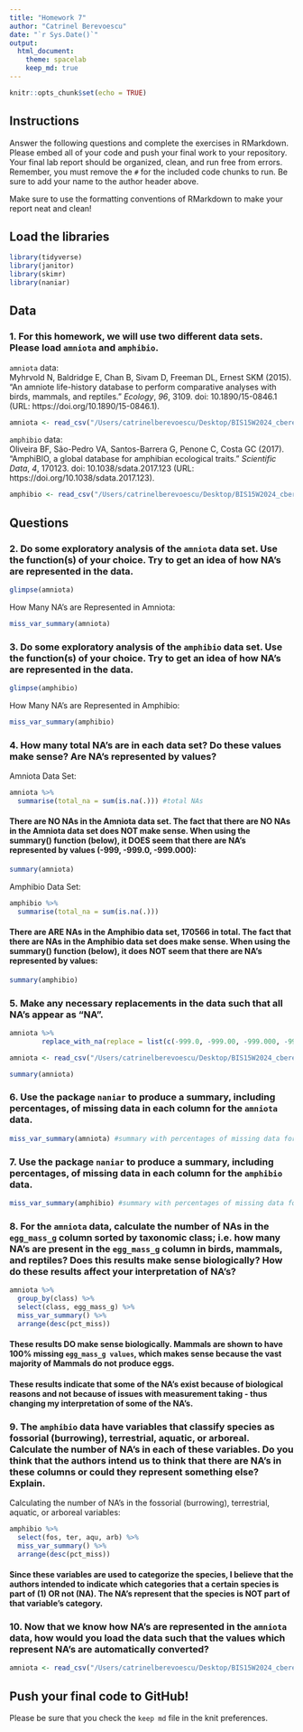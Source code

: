 ```yaml
---
title: "Homework 7"
author: "Catrinel Berevoescu"
date: "`r Sys.Date()`"
output:
  html_document: 
    theme: spacelab
    keep_md: true
---
```


```r
knitr::opts_chunk$set(echo = TRUE)
```

## Instructions
Answer the following questions and complete the exercises in RMarkdown. Please embed all of your code and push your final work to your repository. Your final lab report should be organized, clean, and run free from errors. Remember, you must remove the `#` for the included code chunks to run. Be sure to add your name to the author header above.  

Make sure to use the formatting conventions of RMarkdown to make your report neat and clean!  

## Load the libraries
```r
library(tidyverse)
library(janitor)
library(skimr)
library(naniar)
``` 

## Data
### 1. For this homework, we will use two different data sets. Please load `amniota` and `amphibio`.  

`amniota` data:  
Myhrvold N, Baldridge E, Chan B, Sivam D, Freeman DL, Ernest SKM (2015). “An amniote life-history
database to perform comparative analyses with birds, mammals, and reptiles.” _Ecology_, *96*, 3109.
doi: 10.1890/15-0846.1 (URL: https://doi.org/10.1890/15-0846.1).
```r
amniota <- read_csv("/Users/catrinelberevoescu/Desktop/BIS15W2024_cberevoescu/lab8/data/amniota.csv") %>% clean_names()
```

`amphibio` data:  
Oliveira BF, São-Pedro VA, Santos-Barrera G, Penone C, Costa GC (2017). “AmphiBIO, a global database
for amphibian ecological traits.” _Scientific Data_, *4*, 170123. doi: 10.1038/sdata.2017.123 (URL:
https://doi.org/10.1038/sdata.2017.123).
```r
amphibio <- read_csv("/Users/catrinelberevoescu/Desktop/BIS15W2024_cberevoescu/lab8/data/amphibio.csv") %>% clean_names()
```

## Questions    

### 2. Do some exploratory analysis of the `amniota` data set. Use the function(s) of your choice. Try to get an idea of how NA's are represented in the data.    

```r
glimpse(amniota)
```

How Many NA's are Represented in Amniota:    

```r
miss_var_summary(amniota)
```

### 3. Do some exploratory analysis of the `amphibio` data set. Use the function(s) of your choice. Try to get an idea of how NA's are represented in the data.  

```r
glimpse(amphibio)
```

How Many NA's are Represented in Amphibio:    

```r
miss_var_summary(amphibio)
```

### 4. How many total NA's are in each data set? Do these values make sense? Are NA's represented by values?    

Amniota Data Set:   

```r
amniota %>% 
  summarise(total_na = sum(is.na(.))) #total NAs
```

#### There are NO NAs in the Amniota data set. The fact that there are NO NAs in the Amniota data set does NOT make sense. When using the summary() function (below), it DOES seem that there are NA's represented by values (-999, -999.0, -999.000):    

```r
summary(amniota)
```

Amphibio Data Set:   

```r
amphibio %>% 
  summarise(total_na = sum(is.na(.)))
```

#### There are ARE NAs in the Amphibio data set, 170566 in total. The fact that there are NAs in the Amphibio data set does make sense. When using the summary() function (below), it does NOT seem that there are NA's represented by values:    

```r
summary(amphibio)
```

### 5. Make any necessary replacements in the data such that all NA's appear as "NA".  

```r
amniota %>% 
        replace_with_na(replace = list(c(-999.0, -999.00, -999.000, -999.0000, -999.00000, -999)))
```

```r
amniota <- read_csv("/Users/catrinelberevoescu/Desktop/BIS15W2024_cberevoescu/lab8/data/amniota.csv", na= c("NA", " ", ".", "-999", "-999.0", "-999.00", "-999.000", "-999.0000", "-999.00000")) %>% clean_names()
```

```r
summary(amniota)
```


### 6. Use the package `naniar` to produce a summary, including percentages, of missing data in each column for the `amniota` data.  

```r
miss_var_summary(amniota) #summary with percentages of missing data for each variable in amniota data
```

### 7. Use the package `naniar` to produce a summary, including percentages, of missing data in each column for the `amphibio` data.    

```r
miss_var_summary(amphibio) #summary with percentages of missing data for each variable in amphibio data
```

### 8. For the `amniota` data, calculate the number of NAs in the `egg_mass_g` column sorted by taxonomic class; i.e. how many NA's are present in the `egg_mass_g` column in birds, mammals, and reptiles? Does this results make sense biologically? How do these results affect your interpretation of NA's?    

```r
amniota %>%
  group_by(class) %>%
  select(class, egg_mass_g) %>% 
  miss_var_summary() %>% 
  arrange(desc(pct_miss))
```

#### These results DO make sense biologically. Mammals are shown to have 100% missing `egg_mass_g values`, which makes sense because the vast majority of Mammals do not produce eggs.   
#### These results indicate that some of the NA's exist because of biological reasons and not because of issues with measurement taking - thus changing my interpretation of some of the NA's.    

### 9. The `amphibio` data have variables that classify species as fossorial (burrowing), terrestrial, aquatic, or arboreal. Calculate the number of NA's in each of these variables. Do you think that the authors intend us to think that there are NA's in these columns or could they represent something else? Explain.     

Calculating the number of NA's in the fossorial (burrowing), terrestrial, aquatic, or arboreal variables:   

```r
amphibio %>%
  select(fos, ter, aqu, arb) %>% 
  miss_var_summary() %>% 
  arrange(desc(pct_miss))
```

#### Since these variables are used to categorize the species, I believe that the authors intended to indicate which categories that a certain species is part of (1) OR not (NA). The NA's represent that the species is NOT part of that variable's category.    

### 10. Now that we know how NA's are represented in the `amniota` data, how would you load the data such that the values which represent NA's are automatically converted?     

```r
amniota <- read_csv("/Users/catrinelberevoescu/Desktop/BIS15W2024_cberevoescu/lab8/data/amniota.csv", na= c("NA", " ", ".", "-999", "-999.0", "-999.00", "-999.000", "-999.0000", "-999.00000")) %>% clean_names()
```

## Push your final code to GitHub!
Please be sure that you check the `keep md` file in the knit preferences.  